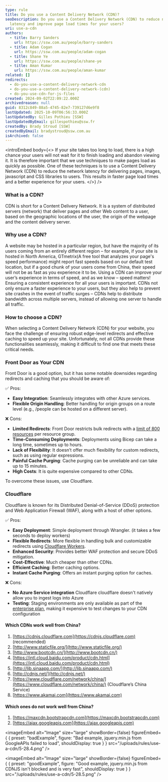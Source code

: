 ```yaml
---
type: rule
title: Do you use a Content Delivery Network (CDN)?
seoDescription: Do you use a Content Delivery Network (CDN) to reduce network
  latency and improve page load times for your users?
uri: use-a-cdn
authors:
  - title: Barry Sanders
    url: https://ssw.com.au/people/barry-sanders
  - title: Adam Cogan
    url: https://ssw.com.au/people/adam-cogan
  - title: Shane Ye
    url: https://ssw.com.au/people/shane-ye
  - title: Aman Kumar
    url: https://ssw.com.au/people/aman-kumar
related: []
redirects:
  - do-you-use-a-content-delivery-network-cdn
  - do-you-use-a-content-delivery-network-(cdn)
  - do-you-use-cdn-for-js-files
created: 2024-09-02T22:09:22.000Z
archivedreason: null
guid: 8312c849-88a5-4745-82e7-739127d6e9f8
lastUpdated: 2025-10-09T06:56:33.000Z
lastUpdatedBy: Gilles Pothieu [SSW]
lastUpdatedByEmail: gillespothieu@ssw.fr
createdBy: Brady Stroud [SSW]
createdByEmail: bradystroud@ssw.com.au
isArchived: false
---
```

<introEmbed
  body={<>
If your site takes too long to load, there is a high chance your users will not wait for it to finish loading and abandon viewing it. It is therefore important that we use techniques to make pages load as quickly as possible. One of these techniques is to use a Content Delivery Network (CDN) to reduce the network latency for delivering pages, images, javascript and CSS libraries to users. This results in faster page load times and a better experience for your users.
  </>}
/>
### What is a CDN?

CDN is short for a Content Delivery Network. It is a system of distributed servers (network) that deliver pages and other Web content to a user, based on the geographic locations of the user, the origin of the webpage and the content delivery server.

### Why use a CDN?

A website may be hosted in a particular region, but have the majority of its users coming from an entirely different region – for example, if your site is hosted in North America, GTmetrix(A free tool that analyzes your page's speed performance) might report fast speeds based on our default test location, but if a good chunk of your users come from China, their speed will not be as fast as you experience it to be.
Using a CDN can improve your user’s experience in terms of speed, and as we know – speed matters!
Ensuring a consistent experience for all your users is important.
CDNs not only ensure a faster experience to your users, but they also help to prevent site crashes in the event of traffic surges – CDNs help to distribute bandwidth across multiple servers, instead of allowing one server to handle all traffic.

### How to choose a CDN?

When selecting a Content Delivery Network (CDN) for your website, you face the challenge of ensuring robust edge-level redirects and effective caching to speed up your site. Unfortunately, not all CDNs provide these functionalities seamlessly, making it difficult to find one that meets these critical needs.

### Front Door as Your CDN

Front Door is a good option, but it has some notable downsides regarding redirects and caching that you should be aware of:

✅ Pros:

* **Easy Integration**: Seamlessly integrates with other Azure services.
* **Flexible Origin Handling**: Better handling for origin groups on a route level (e.g., /people can be hosted on a different server).

❌ Cons:

* **Limited Redirects**: Front Door restricts bulk redirects with a [limit of 800 resources](https://learn.microsoft.com/en-us/azure/azure-resource-manager/management/azure-subscription-service-limits#resource-group-limits?WT.mc_id=AZ-MVP-33518) per resource group.
* **Time-Consuming Deployments**: Deployments using Bicep can take a long time, sometimes up to hours.
* **Lack of Flexibility**: It doesn’t offer much flexibility for custom redirects, such as using regular expressions.
* **Painful Cache Purging**: Cache purging can be unreliable and can take up to 15 minutes.
* **High Costs**: It is quite expensive compared to other CDNs.

To overcome these issues, use Cloudflare.

### Cloudflare

Cloudflare is known for its Distributed Denial-of-Service (DDoS) protection and Web Application Firewall (WAF), along with a host of other options.

✅ Pros:

* **Easy Deployment**: Simple deployment through Wrangler. (it takes a few seconds to deploy workers)
* **Flexible Redirects**: More flexible in handling bulk and customizable redirects using [Cloudflare Workers](https://developers.cloudflare.com/workers/).
* **Enhanced Security**: Provides better WAF protection and secure DDoS mitigation.
* **Cost-Effective**: Much cheaper than other CDNs.
* **Efficient Caching**: Better caching options.
* **Instant Cache Purging**: Offers an instant purging option for caches.

❌ Cons:

* **No Azure Service integration** Cloudflare cloudflare doesn't natively allow you to ingest logs into Azure
* **Testing**: Staging environments are only available as part of the [enterprise plan]((https://developers.cloudflare.com/ssl/edge-certificates/staging-environment/#limitations)), making it expensive to test changes to your CDN configuration

#### Which CDNs work well from China?

1. [https://cdnjs.cloudflare.com](https://cdnjs.cloudflare.com) (recommended)
2. [http://www.staticfile.org/](http://www.staticfile.org/)
3. [http://www.bootcdn.cn/](http://www.bootcdn.cn/)
4. [https://intl.cloud.baidu.com/product/cdn.html](https://intl.cloud.baidu.com/product/cdn.html)
5. [http://lib.sinaapp.com/](http://lib.sinaapp.com/)
6. [http://cdnjs.net/](http://cdnjs.net/)
7. [https://www.cloudflare.com/network/china/](https://www.cloudflare.com/network/china/) (Cloudflare’s China Service)
8. [https://www.akamai.com](https://www.akamai.com)

#### Which ones do not work well from China?

1. [https://maxcdn.bootstrapcdn.com](https://maxcdn.bootstrapcdn.com)
2. [https://ajax.googleapis.com](https://ajax.googleapis.com)

<imageEmbed
  alt="Image"
  size="large"
  showBorder={false}
  figureEmbed={ {
    preset: "badExample",
    figure: "Bad example, jquery.min.js from GoogleAPIs failed to load",
    shouldDisplay: true
  } }
  src="/uploads/rules/use-a-cdn/5-28.4.png"
/>

<imageEmbed
  alt="Image"
  size="large"
  showBorder={false}
  figureEmbed={ {
    preset: "goodExample",
    figure: "Good example, jquery.min.js from CDNJS isn't blocked and is very fast",
    shouldDisplay: true
  } }
  src="/uploads/rules/use-a-cdn/5-28.5.png"
/>
